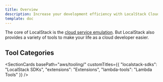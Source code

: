 ```yaml
---
title: Overview
description: Increase your development efficiency with LocalStack Cloud Developer Tools.
template: doc
---
```



The core of LocalStack is the [cloud service emulation](/aws/services/).
But LocalStack also provides a variety of tools to make your life as a cloud developer easier.

## Tool Categories

<SectionCards 
  basePath="aws/tooling/" 
  customTitles={{
    "localstack-sdks": "LocalStack SDKs",
    "extensions": "Extensions",
    "lambda-tools": "Lambda Tools"
  }}
/>
